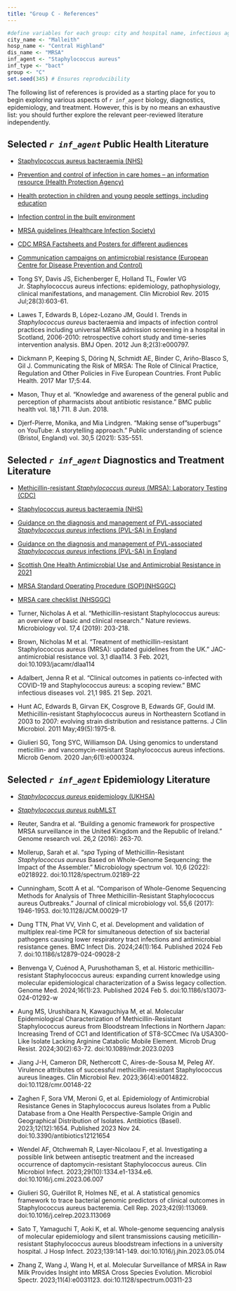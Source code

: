 ```yaml
---
title: "Group C - References"
---
```


```r

#define variables for each group: city and hospital name, infectious agent and disease, group letter
city_name <- "Malleith"
hosp_name <- "Central Highland"
dis_name <- "MRSA"
inf_agent <- "Staphylococcus aureus"
inf_type <- "bact"
group <- "C"
set.seed(345) # Ensures reproducibility

```

::: callout-tip
The following list of references is provided as a starting place for you to begin exploring various aspects of *`r inf_agent`* biology, diagnostics, epidemiology, and treatment. However, this is by no means an exhaustive list: you should further explore the relevant peer-reviewed literature independently.  
:::

::: panel-tabset

## Selected *`r inf_agent`* Public Health Literature {.unnumbered}

* [Staphylococcus aureus bacteraemia (NHS)](https://www.nss.nhs.scot/antimicrobial-resistance-and-healthcare-associated-infection/data-and-intelligence/staphylococcus-aureus-bacteraemia/)

* [Prevention and control of infection in care homes – an information resource (Health Protection Agency)](https://assets.publishing.service.gov.uk/government/uploads/system/uploads/attachment_data/file/214929/Care-home-resource-18-February-2013.pdf)

* [Health protection in children and young people settings, including education](https://www.gov.uk/government/publications/health-protection-in-schools-and-other-childcare-facilities)

* [Infection control in the built environment](https://assets.publishing.service.gov.uk/government/uploads/system/uploads/attachment_data/file/148493/HFN_30_-_Infection_control.pdf)

* [MRSA guidelines (Healthcare Infection Society)](https://www.his.org.uk/resources-guidelines/mrsa-guidelines/)

* [CDC MRSA Factsheets and Posters for different audiences](https://www.cdc.gov/mrsa/communication-resources/index.html)

* [Communication campaigns on antimicrobial resistance (European Centre for Disease Prevention and Control)](https://www.ecdc.europa.eu/en/antimicrobial-resistance/communication)

* Tong SY, Davis JS, Eichenberger E, Holland TL, Fowler VG Jr. Staphylococcus aureus infections: epidemiology, pathophysiology, clinical manifestations, and management. Clin Microbiol Rev. 2015 Jul;28(3):603-61.

* Lawes T, Edwards B, López-Lozano JM, Gould I. Trends in <i>Staphylococcus aureus</i> bacteraemia and impacts of infection control practices including universal MRSA admission screening in a hospital in Scotland, 2006-2010: retrospective cohort study and time-series intervention analysis. BMJ Open. 2012 Jun 8;2(3):e000797. 

* Dickmann P, Keeping S, Döring N, Schmidt AE, Binder C, Ariño-Blasco S, Gil J. Communicating the Risk of MRSA: The Role of Clinical Practice, Regulation and Other Policies in Five European Countries. Front Public Health. 2017 Mar 17;5:44. 

* Mason, Thuy et al. “Knowledge and awareness of the general public and perception of pharmacists about antibiotic resistance.” BMC public health vol. 18,1 711. 8 Jun. 2018.

* Djerf-Pierre, Monika, and Mia Lindgren. “Making sense of "superbugs" on YouTube: A storytelling approach.” Public understanding of science (Bristol, England) vol. 30,5 (2021): 535-551.


## Selected *`r inf_agent`* Diagnostics and Treatment Literature {.unnumbered}

* [Methicillin-resistant <i>Staphylococcus aureus</i> (MRSA): Laboratory Testing (CDC)](https://www.cdc.gov/mrsa/lab/index.html)

* [Staphylococcus aureus bacteraemia (NHS)](https://www.nss.nhs.scot/antimicrobial-resistance-and-healthcare-associated-infection/data-and-intelligence/staphylococcus-aureus-bacteraemia/)

* [Guidance on the diagnosis and management of PVL-associated <i>Staphylococcus aureus</i> infections (PVL-SA) in England](https://assets.publishing.service.gov.uk/government/uploads/system/uploads/attachment_data/file/322857/Guidance_on_the_diagnosis_and_management_of_PVL_associated_SA_infections_in_England_2_Ed.pdf)

* [Guidance on the diagnosis and management of PVL-associated <i>Staphylococcus aureus</i> infections (PVL-SA) in England](https://assets.publishing.service.gov.uk/government/uploads/system/uploads/attachment_data/file/322857/Guidance_on_the_diagnosis_and_management_of_PVL_associated_SA_infections_in_England_2_Ed.pdf)

* [Scottish One Health Antimicrobial Use and Antimicrobial Resistance in 2021](https://www.nss.nhs.scot/publications/scottish-one-health-antimicrobial-use-and-antimicrobial-resistance-in-2021/)

* [MRSA Standard Operating Procedure (SOP)(NHSGGC)](https://www.nhsggc.scot/downloads/mrsa-sop-august-2022/?wpdmdl=47439&refresh=63cab74ea7ec71674229582&ind=1668006657031&filename=MRSA-SOP-V8-amended-Nov-22.pdf)

* [MRSA care checklist (NHSGGC)](https://www.nhsggc.scot/downloads/mrsa-care-checklist/?wpdmdl=56223&refresh=63cab81b342021674229787&ind=1667989330488&filename=MRSA-Checklist-amended-Oct-22.pdf)

* Turner, Nicholas A et al. “Methicillin-resistant Staphylococcus aureus: an overview of basic and clinical research.” Nature reviews. Microbiology vol. 17,4 (2019): 203-218.

* Brown, Nicholas M et al. “Treatment of methicillin-resistant Staphylococcus aureus (MRSA): updated guidelines from the UK.” JAC-antimicrobial resistance vol. 3,1 dlaa114. 3 Feb. 2021, doi:10.1093/jacamr/dlaa114

* Adalbert, Jenna R et al. “Clinical outcomes in patients co-infected with COVID-19 and Staphylococcus aureus: a scoping review.” BMC infectious diseases vol. 21,1 985. 21 Sep. 2021.


* Hunt AC, Edwards B, Girvan EK, Cosgrove B, Edwards GF, Gould IM. Methicillin-resistant Staphylococcus aureus in Northeastern Scotland in 2003 to 2007: evolving strain distribution and resistance patterns. J Clin Microbiol. 2011 May;49(5):1975-8. 

* Giulieri SG, Tong SYC, Williamson DA. Using genomics to understand meticillin- and vancomycin-resistant Staphylococcus aureus infections. Microb Genom. 2020 Jan;6(1):e000324. 



## Selected *`r inf_agent`* Epidemiology Literature {.unnumbered}

* [<i>Staphylococcus aureus</i> epidemiology (UKHSA)](https://www.gov.uk/government/collections/staphylococcus-aureus-guidance-data-and-analysis#epidemiology)

* [<i>Staphylococcus aureus</i> pubMLST](https://pubmlst.org/organisms/staphylococcus-aureus) 

* Reuter, Sandra et al. “Building a genomic framework for prospective MRSA surveillance in the United Kingdom and the Republic of Ireland.” Genome research vol. 26,2 (2016): 263-70. 
* Mollerup, Sarah et al. “<i>spa</i> Typing of Methicillin-Resistant <i>Staphylococcus aureus</i> Based on Whole-Genome Sequencing: the Impact of the Assembler.” Microbiology spectrum vol. 10,6 (2022): e0218922. doi:10.1128/spectrum.02189-22

* Cunningham, Scott A et al. “Comparison of Whole-Genome Sequencing Methods for Analysis of Three Methicillin-Resistant Staphylococcus aureus Outbreaks.” Journal of clinical microbiology vol. 55,6 (2017): 1946-1953. doi:10.1128/JCM.00029-17

* Dung TTN, Phat VV, Vinh C, et al. Development and validation of multiplex real-time PCR for simultaneous detection of six bacterial pathogens causing lower respiratory tract infections and antimicrobial resistance genes. BMC Infect Dis. 2024;24(1):164. Published 2024 Feb 7. doi:10.1186/s12879-024-09028-2

* Benvenga V, Cuénod A, Purushothaman S, et al. Historic methicillin-resistant Staphylococcus aureus: expanding current knowledge using molecular epidemiological characterization of a Swiss legacy collection. Genome Med. 2024;16(1):23. Published 2024 Feb 5. doi:10.1186/s13073-024-01292-w

* Aung MS, Urushibara N, Kawaguchiya M, et al. Molecular Epidemiological Characterization of Methicillin-Resistant Staphylococcus aureus from Bloodstream Infections in Northern Japan: Increasing Trend of CC1 and Identification of ST8-SCCmec IVa USA300-Like Isolate Lacking Arginine Catabolic Mobile Element. Microb Drug Resist. 2024;30(2):63-72. doi:10.1089/mdr.2023.0203

* Jiang J-H, Cameron DR, Nethercott C, Aires-de-Sousa M, Peleg AY. Virulence attributes of successful methicillin-resistant Staphylococcus aureus lineages. Clin Microbiol Rev. 2023;36(4):e0014822. doi:10.1128/cmr.00148-22

* Zaghen F, Sora VM, Meroni G, et al. Epidemiology of Antimicrobial Resistance Genes in Staphylococcus aureus Isolates from a Public Database from a One Health Perspective-Sample Origin and Geographical Distribution of Isolates. Antibiotics (Basel). 2023;12(12):1654. Published 2023 Nov 24. doi:10.3390/antibiotics12121654

* Wendel AF, Otchwemah R, Layer-Nicolaou F, et al. Investigating a possible link between antiseptic treatment and the increased occurrence of daptomycin-resistant Staphylococcus aureus. Clin Microbiol Infect. 2023;29(10):1334.e1-1334.e6. doi:10.1016/j.cmi.2023.06.007

* Giulieri SG, Guérillot R, Holmes NE, et al. A statistical genomics framework to trace bacterial genomic predictors of clinical outcomes in Staphylococcus aureus bacteremia. Cell Rep. 2023;42(9):113069. doi:10.1016/j.celrep.2023.113069 

* Sato T, Yamaguchi T, Aoki K, et al. Whole-genome sequencing analysis of molecular epidemiology and silent transmissions causing meticillin-resistant Staphylococcus aureus bloodstream infections in a university hospital. J Hosp Infect. 2023;139:141-149. doi:10.1016/j.jhin.2023.05.014

* Zhang Z, Wang J, Wang H, et al. Molecular Surveillance of MRSA in Raw Milk Provides Insight into MRSA Cross Species Evolution. Microbiol Spectr. 2023;11(4):e0031123. doi:10.1128/spectrum.00311-23

::: 
